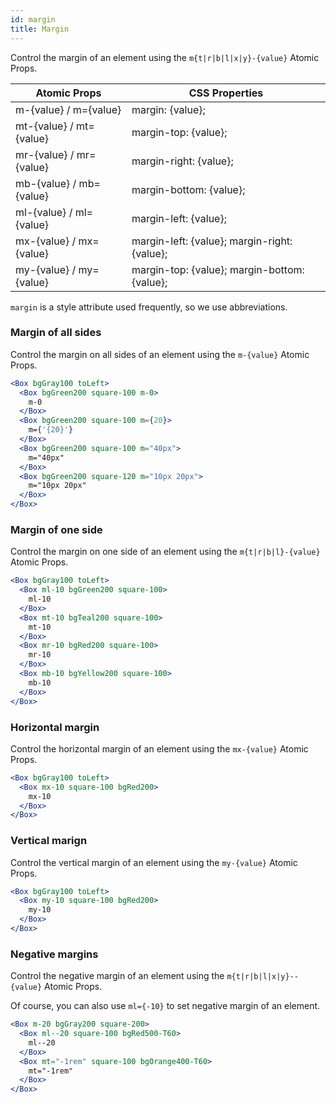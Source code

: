 ```yaml
---
id: margin
title: Margin
---
```


Control the margin of an element using the `m{t|r|b|l|x|y}-{value}` Atomic Props.

| Atomic Props            | CSS Properties                               |
| ----------------------- | -------------------------------------------- |
| m-{value} / m={value}   | margin: {value};                             |
| mt-{value} / mt={value} | margin-top: {value};                         |
| mr-{value} / mr={value} | margin-right: {value};                       |
| mb-{value} / mb={value} | margin-bottom: {value};                      |
| ml-{value} / ml={value} | margin-left: {value};                        |
| mx-{value} / mx={value} | margin-left: {value}; margin-right: {value}; |
| my-{value} / my={value} | margin-top: {value}; margin-bottom: {value}; |

`margin` is a style attribute used frequently, so we use abbreviations.

### Margin of all sides

Control the margin on all sides of an element using the `m-{value}` Atomic Props.

```jsx live
<Box bgGray100 toLeft>
  <Box bgGreen200 square-100 m-0>
    m-0
  </Box>
  <Box bgGreen200 square-100 m={20}>
    m={'{20}'}
  </Box>
  <Box bgGreen200 square-100 m="40px">
    m="40px"
  </Box>
  <Box bgGreen200 square-120 m="10px 20px">
    m="10px 20px"
  </Box>
</Box>
```

### Margin of one side

Control the margin on one side of an element using the `m{t|r|b|l}-{value}` Atomic Props.

```jsx live
<Box bgGray100 toLeft>
  <Box ml-10 bgGreen200 square-100>
    ml-10
  </Box>
  <Box mt-10 bgTeal200 square-100>
    mt-10
  </Box>
  <Box mr-10 bgRed200 square-100>
    mr-10
  </Box>
  <Box mb-10 bgYellow200 square-100>
    mb-10
  </Box>
</Box>
```

### Horizontal margin

Control the horizontal margin of an element using the `mx-{value}` Atomic Props.

```jsx live
<Box bgGray100 toLeft>
  <Box mx-10 square-100 bgRed200>
    mx-10
  </Box>
</Box>
```

### Vertical marign

Control the vertical margin of an element using the `my-{value}` Atomic Props.

```jsx live
<Box bgGray100 toLeft>
  <Box my-10 square-100 bgRed200>
    my-10
  </Box>
</Box>
```

### Negative margins

Control the negative margin of an element using the `m{t|r|b|l|x|y}--{value}` Atomic Props.

Of course, you can also use `ml={-10}` to set negative margin of an element.

```jsx live
<Box m-20 bgGray200 square-200>
  <Box ml--20 square-100 bgRed500-T60>
    ml--20
  </Box>
  <Box mt="-1rem" square-100 bgOrange400-T60>
    mt="-1rem"
  </Box>
</Box>
```
